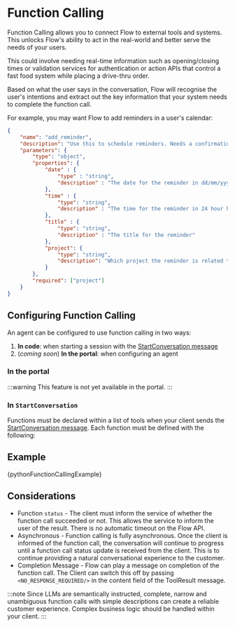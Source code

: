
# Function Calling

Function Calling allows you to connect Flow to external tools and systems. This unlocks Flow's ability to act in the real-world and better serve the needs of your users.

This could involve needing real-time information such as opening/closing times or validation services for authentication or action APIs that control a fast food system while placing a drive-thru order.

Based on what the user says in the conversation, Flow will recognise the user's intentions and extract out the key information that your system needs to complete the function call.

For example, you may want Flow to add reminders in a user's calendar:

```json
{
    "name": "add_reminder",
    "description": "Use this to schedule reminders. Needs a confirmation.",
    "parameters": {
        "type": "object",
        "properties": {
            "date" : {
                "type" : "string",
                "description" : "The date for the reminder in dd/mm/yyyy format"
            },
            "time" : {
                "type": "string",
                "description" : "The time for the reminder in 24 hour hh:mm format"
            },
            "title" : {
                "type": "string",
                "description" : "The title for the reminder"
            },
            "project": {
                "type": "string",
                "description": "Which project the reminder is related to. If not provided, leave blank."
            }
        },
        "required": ["project"]
    }
}
```

## Configuring Function Calling

An agent can be configured to use function calling in two ways:

1. **In code**: when starting a session with the [StartConversation message](/api-ref/flow-voice-ai-websocket#startconversation)
2. (_coming soon_) **In the portal**: when configuring an agent

### In the portal

:::warning
This feature is not yet available in the portal.
:::

### In `StartConversation`

Functions must be declared within a list of tools when your client sends the [StartConversation message](/api-ref/flow-voice-ai-websocket#startconversation). Each function must be defined with the following:

<SchemaNode expanded schema={flowSpec.components.schemas.ToolFunctionConfig} />


## Example

<CodeBlock language="python">
{pythonFunctionCallingExample}
</CodeBlock>

## Considerations

- Function `status` - The client must inform the service of whether the function call succeeded or not. This allows the service to inform the user of the result. There is no automatic timeout on the Flow API.
- Asynchronous - Function calling is fully asynchronous. Once the client is informed of the function call, the conversation will continue to progress until a function call status update is received from the client. This is to continue providing a natural conversational experience to the customer.
- Completion Message - Flow can play a message on completion of the function call. The Client can switch this off by passing `<NO_RESPONSE_REQUIRED/>` in the content field of the ToolResult message.

:::note
Since LLMs are semantically instructed, complete, narrow and unambiguous function calls with simple descriptions can create a reliable customer experience. Complex business logic should be handled within your client.
:::
